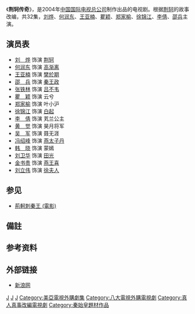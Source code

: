 {{noteTA
|G1=姓氏
|1=zh-hans:于;zh-hant:于;zh-hk:于;zh-tw:于;zh-mo:于;
}}
{{Infobox television
|show_name = 荆轲传奇
|image = 
|caption = 
|show_name_2 = 
|genre = 历史剧<br>武侠剧
|format =
|creator =
|developer =
|writer = [[王秋雨|王秋雨]]、[[孟蕊|孟蕊]]、[[于正|于正]]（有争议）<ref>[https://ent.163.com/ent/editor/tv/041230/041230_363199.html   《荆轲传奇》编剧王秋雨批驳于正炒作]</ref>
|director = [[李惠民|李惠民]]
|creative_director =
|presenter =
|starring = [[刘烨_(演员)|刘烨]]<br>[[何润东|何润东]]<br>郑家榆<br>[[张铁林|张铁林]]<br>邵兵<br>瞿颖|judges =
|voices =
|narrated =
|theme_music_composer =
|opentheme = 大風歌
|endtheme = 紅顏
|composer =
|country = [[中华人民共和国|中华人民共和国]]
|language = [[汉语普通话|汉语普通话]]
|num_seasons =
|num_episodes = 32
|list_episodes =
|executive_producer = [[韩三平|韩三平]]
|producer = 
|editor =
|location = 中国
|cinematography =
|camera =
|runtime = 每集45分钟
|company = 
|distributor = 中国国际电视总公司
|channel =
|picture_format =
|audio_format =
|first_run = 2004
|first_aired =
|last_aired =
|status =
|preceded_by =
|followed_by =
|related =
|website =
|production_website =
}}
《'''荆轲传奇'''》，是2004年[[中国国际电视总公司|中国国际电视总公司]]制作出品的电视剧。根据[[荆轲|荆轲]]的故事改编，共32集，[[刘烨_(演员)|刘烨]]、[[何润东|何润东]]、[[王亚楠|王亚楠]]、[[瞿颖|瞿颖]]、[[郑家榆|郑家榆]]、[[徐锦江|徐锦江]]、[[李倩_(演员)|李倩]]、[[邵兵|邵兵]]主演。

==演员表==
*[[刘烨_(演员)|刘　烨]] 饰演 [[荆轲|荆轲]]
*[[何润东|何润东]] 饰演 [[高渐离|高渐离]]
*[[王亚楠|王亚楠]] 饰演 [[樊於期|樊於期]]
*[[邵兵|邵　兵]] 饰演 [[秦王政|秦王政]]
*[[张铁林|张铁林]] 饰演 [[吕不韦|吕不韦]]{{notetag|該片為张铁林繼電視劇《[[乱世英雄吕不韦|乱世英雄吕不韦]]》後，二度飾演吕不韦一角。}}
*[[瞿颖|瞿　颖]] 饰演 云兮
*[[郑家榆|郑家榆]] 饰演 叶小沪
*[[徐锦江|徐锦江]] 饰演 [[白起|白起]]
*[[李倩_(演员)|李　倩]] 饰演 芄兰公主
*[[黄觉|黄　觉]] 饰演 昊月将军
*[[吴军|吴　军]] 饰演 聂无涯
*[[冯绍峰|冯绍峰]] 饰演 [[燕太子丹|燕太子丹]]
*[[韩晓|韩　晓]] 饰演 蒙嫣
*[[刘卫华|刘卫华]] 饰演 [[田光|田光]]
*[[金书贵|金书贵]] 饰演 [[燕王喜|燕王喜]]
*[[刘立伟|刘立伟]] 饰演 [[徐夫人|徐夫人]]

== 参见 ==
* [[荊軻刺秦王_(電影)|荊軻刺秦王 (電影)]]

== 備註 ==
<div class="references-small">
{{notefoot}}
</div>

== 参考资料 ==
{{reflist}}

== 外部链接 ==
* [http://ent.sina.com.cn/v/2004-03-25/0943342779.html 新浪网] {{Wayback|url=http://ent.sina.com.cn/v/2004-03-25/0943342779.html |date=20160304112039 }}

{{2004年中國大陸古裝/民初電視劇|nocat}}
{{TV-stub}}
[[Category:2004年中國電視劇集|J]]
[[Category:中國戰國時代背景電視劇|J]]
[[Category:于正劇本作品|J]]
[[Category:美亞電視外購劇集|Category:美亞電視外購劇集]]
[[Category:八大電視外購電視劇|Category:八大電視外購電視劇]]
[[Category:真人真事改編電視劇|Category:真人真事改編電視劇]]
[[Category:秦始皇題材作品|Category:秦始皇題材作品]]